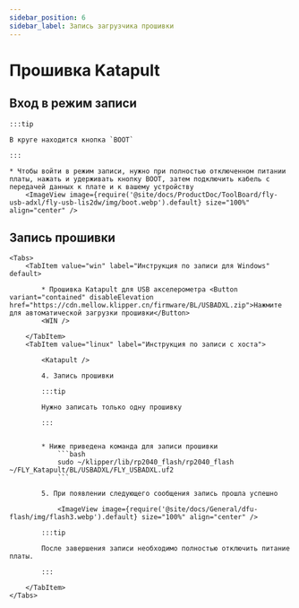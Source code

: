 ```yaml
---
sidebar_position: 6
sidebar_label: Запись загрузчика прошивки
---
```









# Прошивка Katapult


## Вход в режим записи

    :::tip

    В круге находится кнопка `BOOT`

    :::

    * Чтобы войти в режим записи, нужно при полностью отключенном питании платы, нажать и удерживать кнопку BOOT, затем подключить кабель с передачей данных к плате и к вашему устройству
        <ImageView image={require('@site/docs/ProductDoc/ToolBoard/fly-usb-adxl/fly-usb-lis2dw/img/boot.webp').default} size="100%" align="center" />

## Запись прошивки
    <Tabs>
        <TabItem value="win" label="Инструкция по записи для Windows" default>

            * Прошивка Katapult для USB акселерометра <Button variant="contained" disableElevation href="https://cdn.mellow.klipper.cn/firmware/BL/USBADXL.zip">Нажмите для автоматической загрузки прошивки</Button>
            <WIN />
            
        </TabItem>
        <TabItem value="linux" label="Инструкция по записи с хоста">
            
            <Katapult />

            4. Запись прошивки

            :::tip

            Нужно записать только одну прошивку

            :::


            * Ниже приведена команда для записи прошивки
                ```bash
                sudo ~/klipper/lib/rp2040_flash/rp2040_flash ~/FLY_Katapult/BL/USBADXL/FLY_USBADXL.uf2
                ```

            5. При появлении следующего сообщения запись прошла успешно

                <ImageView image={require('@site/docs/General/dfu-flash/img/flash3.webp').default} size="100%" align="center" />

            :::tip

            После завершения записи необходимо полностью отключить питание платы.

            :::

        </TabItem>
    </Tabs>